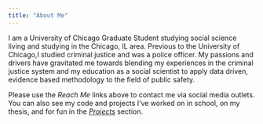 ```yaml
---
title: "About Me"
---
```


I am a University of Chicago Graduate Student studying social science living and 
studying in the Chicago, IL area.  Previous to the University of Chicago,I studied 
criminal justice and was a police officer.  My passions and drivers have gravitated 
me towards blending my experiences in the criminal justice system and my education 
as a social scientist to apply data driven, evidence based methodology to the field 
of public safety.  

Please use the *Reach Me* links above to contact me via social media outlets.  
You can also see my code and projects I've worked on in school, on my thesis, 
and for fun in the [*Projects*](projects.html) section.
